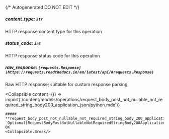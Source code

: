 {/* Autogenerated DO NOT EDIT  */}

##### **content_type:** `str`
HTTP response content type for this operation

##### **status_code:** `int`
HTTP response status code for this operation

##### **raw_response:** `[requests.Response](https://requests.readthedocs.io/en/latest/api/#requests.Response)`
Raw HTTP response; suitable for custom response parsing

<Collapsible
    content={() => import('/content/models/operations/request_body_post_not_nullable_not_required_string_body200_application_json/python.mdx')}
>
    ##### **request_body_post_not_nullable_not_required_string_body_200_application_json_object:** `Optional[RequestBodyPostNotNullableNotRequiredStringBody200ApplicationJSON]`
    OK
    <Collapsible.Break/>
</Collapsible>

